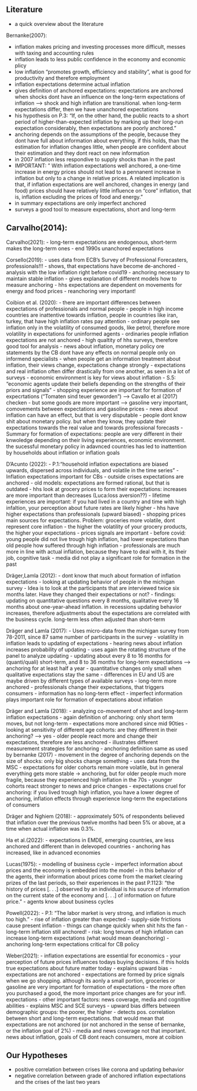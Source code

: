 ## Literature

- a quick overview about the literature

Bernanke(2007):

- inflation makes pricing and investing processes more difficult, messes with taxing and accounting rules
- inflation leads to less public confidence in the economy and economic plicy
- low inflation "promotes growth, efficiency and stability", what is good for productivity and therefore employment
- inflation expectations determine actual inflation
- gives definition of anchored expectations: expectations are anchored when shocks dont have an influence on the long-term expectations of inflation --> shock and high inflation are transitional. when long-term expectations differ, then we have unanchored expectations
- his hypothesis on P.3: "If, on the other hand, the public reacts to a short period of higher-than-expected inflation by marking up their long-run expectation considerably, then expectations are poorly anchored."
- anchoring depends on the assumptions of the people, because they dont have full about information about everything. if this holds, than the estimation for inflation changes little, when people are confident about their estimation and they dont react on new information
- in 2007 inflation less respondive to supply shocks than in the past
- IMPORTANT: " With inflation expectations well anchored, a one-time increase in energy prices should not lead to a pennanent increase in inflation but only to a change in relative prices. A related implication is that, if inflation expectations are well anchored, changes in energy (and food) prices should have relatively little influence on "core" inflation, that is, inflation excluding the prices of food and energy."
- in summary expectations are only imperfect anchored
- surveys a good tool to measure expectations, short and long-term


Carvalho(2014):
- 


Carvalho(2021):
- long-term expectations are endogenous, short-term makes the long-term ones
- end 1990s unanchored expectations


Corsello(2019):
- uses data from ECB’s Survey of Professional Forecasters, professionals!!!
- shows, that expectations have become de-anchored
- analysis with the low inflation right before covid19
- anchoring necessary to maintain stable inflation
- gives explanation of different models how to measure anchoring
- hhs expectations are dependent on movements for energy and food prices
- reanchoring very important!


Coibion et al. (2020):
- there are important differences between expectations of professionals and normal people
- people in high income countries are inattentive towards inflation, people in countries like iran, turkey, that have high inflation rates pay attention
- ordinary people see inflation only in the volatility of consumed goods, like petrol, therefore more volatility in expectations for uninformed agents
- ordinaries people inflation expectations are not anchored
- high qualtity of hhs surveys, therefore good tool for analysis
- news about inflation, monetary policy ore statements by the CB dont have any effects on normal people only on informend specialists
- when people get an information treatment about inflation, their views change, expectations change strongly
- expectations and real inflation often differ drastically from one another, as seen in a lot of surveys
- economic environment is key for views about inflation
- S.5: "economic agents update their beliefs depending on the strengths of their priors and signals"
- shopping experience are important for formation of expecrtations ("Tomaten sind teuer geworden") --> Cavallo et al (2017) checken
- but some goods are more important --> gasoline very important, comovements between expectations and gasoline prices
- news about inflation can have an effect, but that is very disputable
- people dont know shit about monetary policy. but when they know, they update their expectations towards the real value and towards professional forecasts
- Summary for formation of expectations: people are very different in their knwoledge depending on their living experiences, economic environment. the sucessful monetary policy in adavnced countries has led to inattention by households about inflation or inflation goals


D’Acunto (2022):
- P.1:"household inflation expectations are biased upwards, dispersed across individuals, and volatile in the time series"
- Inflation expectations important for CBs
- outside crises expectations are anchored
- old models: expectations are formed rational, but that is outdated
- hhs look at grocery prices to form their expectations: increases are more important than decreases (Luca:loss aversion??)
- lifetime experiences are important: if you had lived in a country and time with high infaltion, your perception about future rates are likely higher
- hhs have higher expectations than professionals (upward biased)
- shopping prices main sources for expectations. Problem: groceries more volatile, dont represent core inflation
- the higher the volatility of your grocery products, the higher your expectations
- prices signals are important
- before covid: young people did not live trough high inflation, had lower expectations than old people how suffered through high inflation
- professionals are much more in line with actual inflation, because they have to deal with it, its their job, cognitive task
- media did not play a significant role for formation in the past


Dräger,Lamla (2012):
- dont know that much about formation of inflation expectations
- looking at updating behavior of people in the michigan survey
- Idea is to look at the participants that are interviewed twice six months later. Have they changed their expectations or not?
- findings: updating on quantitative questions every 8 months, qualitative every 16 months about one-year-ahead inflation. in recessions updating behavior increases, therefore adjustments about the expectations are correlated with the business cycle. long-term less often adjusted than short-term


Dräger and Lamla (2017):
- Uses micro-data from the michigan survey from 78-2011, since 87 same number of participants in the survey
- volatility in inflation leads to updating of expectations
- hearing news about inflation increases probability of updating
- uses again the rotating structure of the panel to analyze updating
- updating about every 8 to 16 months for (quanti/quali) short-term, and 8 to 36 months for long-term expectations --> anchoring for at least half a year
- quantitative changes only small when qualitative expectations stay the same
- differences in EU and US are maybe driven by different types of available surveys
- long-term more anchored
- professionals change their expectations, that triggers consumers
- information has no long-term effect
- imperfect information plays important role for formation of expectations about inflation

Dräger and Lamla (2018):
- analyzing co-movement of short and long-term inflation expectations
- again definition of anchoring: only short term moves, but not long-term
- expectations more anchored since mid 90ties
- looking at sensitivity of different age cohorts: are they different in their anchoring? --> yes
- older people react more and change their expectations, therefore are less anchored
- illustrates different measurement strategies for anchoring
- anchoring definition same as used by bernanke (2017)
- movement in the degree of anchoring depends on the size of shocks: only big shocks change something
- uses data from the MSC
- expectations for older cohorts remain more volatile, but in general everything gets more stable -> anchoring, but for older people much more fragile, because they experienced high inflation in the 70s
- younger cohorts react stronger to news and price changes
- expectations cruel for anchoring: if you lived trough high inflation, you have a lower degree of anchoring, inflation effects through experience long-term the expectations of consumers


Dräger and Nghiem (2018):
- approximately 50% of respondents believed that inflation over the previous twelve months had been 5% or above, at a time when actual inflation was 0.3%.


Ha et al.(2022):
- expectations in EMDE, emerging countries, are less anchored and different than in delevoped countries
- anchoring has increased, like in advanced economies


Lucas(1975):
- modelling of business cycle
- imperfect information about prices and the economy is embedded into the model
- in this behavior of the agents, their information about prices come from the market clearing prizes of the last periods, so their experiences in the past
P.1123: "the history of prices [. . .] observed by an individual is his source of information on the current state of the economy and [. . .] of information on future price."
- agents know about business cycles


Powell(2022):
- P.1: "The labor market is very strong, and inflation is much too high."
- rise of inflation greater than expected
- supply-side frictions cause present inflation
- things can change quickly when shit hits the fan
- long-term inflation still anchored!
- risk: long tenures of high inflation can increase long-term expectations (what would mean deanchoring)
- anchoring long-term expectations critical for CB policy


Weber(2021):
- inflation expectations are essential for economics
- your perception of future prices influences todays buying decisions. if this holds true expectations about future matter today
- explains upward bias
- expectations are not anchored
- expectations are formed by price signals when we go shopping. although its aonly a small portion, groceries or gasoline are very important for formation of expectations
- the more often you purchased a good, the more important price changes are for your infl. expectations
- other important factors: news coverage, media and cognitive abilities
- explains MSC and SCE surveys
- upward bias differs between demographic groups: the poorer, the higher
- detects pos. correlation between short and long-term expectations. that would mean that expectations are not anchored (or not anchored in the sense of bernanke, or the inflation goal of 2%)
- media and news coverage not that important. news about inflation, goals of CB dont reach consumers, more at coibion


## Our Hypotheses

- positive correlation between crises like corona and updating behavior
- negative correlation between grade of anchored inflation expectations and the crises of the last two years

